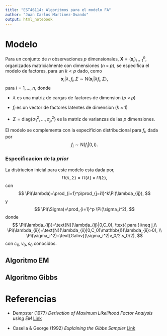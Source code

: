 ```yaml
---
title: "EST46114: Algoritmos para el modelo FA"
author: "Juan Carlos Martinez-Ovando"
output: html_notebook
---
```


# Modelo
Para un conjunto de $n$ observaciones $p$ dimensionales, $\boldsymbol{X}=(\boldsymbol{x}_i)_{i=1}^n$, organizados matricialmente con dimensiones $(n\times p)$, se especifica el modelo de factores, para un $k<p$ dado, como
$$ 
\boldsymbol{x}_i|\lambda,f_i,\Sigma \sim \text{N}(\boldsymbol{x}_i|\lambda f_i,\Sigma),
$$
para $i=1,\ldots,n$, donde 

* $\lambda$ es una matriz de cargas de factores de dimension $(p\times p)$

* $f_i$ es un vector de factores latentes de dimension $(k\times 1)$

* $\Sigma=\text{diag}\{\sigma_1^2,\ldots,\sigma_p^2\}$ es la matriz de varianzas de las $p$ dimensiones.

El modelo se complementa con la especificion distribucional para $f_i$, dada por
$$
f_i \sim \text{N}(f_i|0,I).
$$

### Especificacion de la *prior*

La distriucion inicial para este modelo esta dada por,
$$
\Pi(\lambda,\Sigma)=\Pi(\lambda)\times \Pi(\Sigma),
$$
con
$$
\Pi(\lambda)=\prod_{i=1}^p\prod_{j=i1}^k\Pi(\lambda_{ij}),
$$
y
$$
\Pi(\Sigma)=\prod_{i=1}^p \Pi(\sigma_i^2),
$$
donde
$$
\Pi(\lambda_{ij})=\text{N}(\lambda_{ij}|0,C_0), \text{ para }i\neq j,\\
\Pi(\lambda_{ii})=\text{N}(\lambda_{ii}|0,C_0)\mathbb{I}(\lambda_{ii}>0), \\
\Pi(\sigma_i^2)=\text{GaInv}(\sigma_i^2|v_0/2.s_0/2),
$$
con $c_0,v_0,s_0$ conocidos.

## Algoritmo EM

## Algoritmo Gibbs

# Referencias

* Dempster (1977) *Derivation of Maximum Likelihood Factor Analysis using EM* [Link](http://web.mit.edu/6.435/www/Dempster77.pdf)

* Casella & George (1992) *Explaining the Gibbs Sampler* [Link](http://www2.stat.duke.edu/~scs/Courses/Stat376/Papers/Basic/CasellaGeorge1992.pdf) 